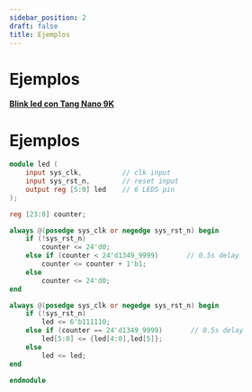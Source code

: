 ```yaml
---
sidebar_position: 2
draft: false
title: Ejemplos
---
```


# Ejemplos

[**Blink led con Tang Nano 9K** ](https://wiki.sipeed.com/hardware/en/tang/Tang-Nano-9K/examples/led.html)

# Ejemplos
```verilog
module led (
    input sys_clk,          // clk input
    input sys_rst_n,        // reset input
    output reg [5:0] led    // 6 LEDS pin
);

reg [23:0] counter;

always @(posedge sys_clk or negedge sys_rst_n) begin
    if (!sys_rst_n)
        counter <= 24'd0;
    else if (counter < 24'd1349_9999)       // 0.5s delay
        counter <= counter + 1'b1;
    else
        counter <= 24'd0;
end

always @(posedge sys_clk or negedge sys_rst_n) begin
    if (!sys_rst_n)
        led <= 6'b111110;
    else if (counter == 24'd1349_9999)       // 0.5s delay
        led[5:0] <= {led[4:0],led[5]};
    else
        led <= led;
end

endmodule

```